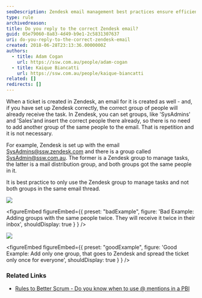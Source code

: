 ```yaml
---
seoDescription: Zendesk email management best practices ensure efficient task distribution by only using one group to manage tasks and avoid duplication.
type: rule
archivedreason:
title: Do you reply to the correct Zendesk email?
guid: 05e79060-8a83-4d49-b9e1-2c5831307637
uri: do-you-reply-to-the-correct-zendesk-email
created: 2018-06-28T23:13:36.0000000Z
authors:
  - title: Adam Cogan
    url: https://ssw.com.au/people/adam-cogan
  - title: Kaique Biancatti
    url: https://ssw.com.au/people/kaique-biancatti
related: []
redirects: []
---
```


When a ticket is created in Zendesk, an email for it is created as well - and, if you have set up Zendesk correctly, the correct group of people will already receive the task.
In Zendesk, you can set groups, like 'SysAdmins' and 'Sales'and insert the correct people there already, so there is no need to add another group of the same people to the email. That is repetition and it is not necessary.

For example, Zendesk is set up with the email SysAdmins@ssw.zendesk.com and there is a group called SysAdmin@ssw.com.au. The former is a Zendesk group to manage tasks, the latter is a mail distribution group, and both groups got the same people in it.

It is best practice to only use the Zendesk group to manage tasks and not both groups in the same email thread.

![](zenddddd.png)

<figureEmbed figureEmbed={{
  preset: "badExample",
  figure: 'Bad Example: Adding groups with the same people twice. They will receive it twice in their inbox',
  shouldDisplay: true
} } />


![](zendndnd.png)

<figureEmbed figureEmbed={{
  preset: "goodExample",
  figure: 'Good Example: Add only one group, that goes to Zendesk and spread the ticket only once for everyone',
  shouldDisplay: true
} } />


### Related Links

- [Rules to Better Scrum - Do you know when to use @ mentions in a PBI](/when-you-use-mentions-in-a-pbi)